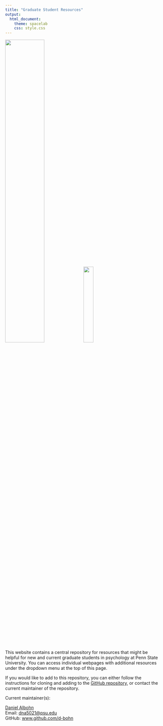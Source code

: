 ```yaml
---
title: "Graduate Student Resources"
output: 
  html_document:
    theme: spacelab
    css: style.css
---
```


![](data/psu_la.png){width=50%}![](data/psu-lion-1.png){width=25%}


This website contains a central repository for resources that might be helpful for
new and current graduate students in psychology at Penn State University. You can
access individual webpages with additional resources under the dropdown menu at
the top of this page.

If you would like to add to this repository, you can either follow the instructions for
cloning and adding to the [GitHub repository](https://github.com/psu-psychology/Psych-Grad-Resources),
or contact the current maintainer of the repository.

Current maintainer(s): 

[Daniel Albohn](www.sites.psu.edu/albohn)  
Email: [dna5021@psu.edu](dna5021@psu.edu)  
GitHub: [www.github.com/d-bohn](www.github.com/d-bohn)



